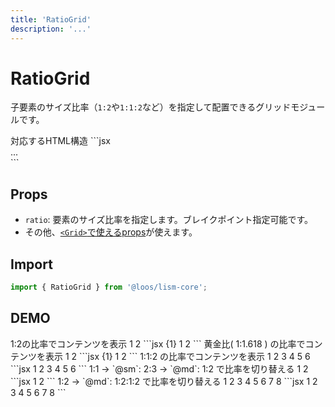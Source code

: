 ```yaml
---
title: 'RatioGrid'
description: '...'
---
```



# RatioGrid

子要素のサイズ比率（`1:2`や`1:1:2`など）を指定して配置できるグリッドモジュールです。

<Demo>
	<Demo.Title>対応するHTML構造</Demo.Title>
	<Demo.Code>
	```jsx
	<div class="l--ratioGrid" style="--gtc:{ratio}">...</div>
	```
	</Demo.Code>
</Demo>


## Props

- `ratio`: 要素のサイズ比率を指定します。ブレイクポイント指定可能です。
- その他、[`<Grid>`で使えるprops](/docs/components/Grid#props)が使えます。


## Import

```js
import { RatioGrid } from '@loos/lism-core';
```

## DEMO

<Demo className="has--box-guide">
	<Demo.Title>
		1:2の比率でコンテンツを表示
	</Demo.Title>
	<Demo.Preview resize p={15}>
		<RatioGrid ratio="1:2" lismState={["has--itemGuide"]}>
				<Box bgc="hsl(210 40% 90%)">1</Box>
				<Box bgc="hsl(100 40% 90%)">2</Box>
			</RatioGrid>
	</Demo.Preview>
	<Demo.Code>
		```jsx {1}
		<RatioGrid ratio="1:2">
			<Box bgc="hsl(210 40% 90%)">1</Box>
			<Box bgc="hsl(100 40% 90%)">2</Box>
		</RatioGrid>
		```
	</Demo.Code>
</Demo>

<Demo className="has--box-guide">
	<Demo.Title>
		黄金比( 1:1.618 ) の比率でコンテンツを表示
	</Demo.Title>
	<Demo.Preview resize p={15}>
		<RatioGrid ratio="1:1.618" lismState={["has--itemGuide"]}>
				<Box bgc="hsl(210 40% 90%)">1</Box>
				<Box bgc="hsl(100 40% 90%)">2</Box>
			</RatioGrid>
	</Demo.Preview>
	<Demo.Code>
		```jsx {1}
		<RatioGrid ratio="1:1.618">
			<Box bgc="hsl(210 40% 90%)">1</Box>
			<Box bgc="hsl(100 40% 90%)">2</Box>
		</RatioGrid>
		```
	</Demo.Code>
</Demo>

<Demo className="has--box-guide">
	<Demo.Title>
		1:1:2 の比率でコンテンツを表示
	</Demo.Title>
	<Demo.Preview resize p={15}>
		<RatioGrid ratio="1:1:2" gap={[10, 15]} lismState={["has--itemGuide"]}>
			<Box bgc="hsl(210 40% 90%)">1</Box>
			<Box bgc="hsl(100 40% 90%)">2</Box>
			<Box bgc="hsl(20 40% 90%)">3</Box>
			<Box bgc="hsl(210 40% 90%)">4</Box>
			<Box bgc="hsl(100 40% 90%)">5</Box>
			<Box bgc="hsl(20 40% 90%)">6</Box>
		</RatioGrid>
	</Demo.Preview>
	<Demo.Code>
		```jsx
		<RatioGrid ratio="1:1:2" gap={[10, 15]}>
			<Box bgc="hsl(210 40% 90%)">1</Box>
			<Box bgc="hsl(100 40% 90%)">2</Box>
			<Box bgc="hsl(20 40% 90%)">3</Box>
			<Box bgc="hsl(210 40% 90%)">4</Box>
			<Box bgc="hsl(100 40% 90%)">5</Box>
			<Box bgc="hsl(20 40% 90%)">6</Box>
		</RatioGrid>
		```
	</Demo.Code>
</Demo>

<Demo className="has--box-guide">
	<Demo.Title>
		1:1 → `@sm`: 2:3 → `@md`: 1:2 で比率を切り替える
	</Demo.Title>
	<Demo.Preview resize p={15}>
		<RatioGrid ratio={["1:1", "2:3", "1:2"]} gap={20} lismState={["has--itemGuide"]}>
			<Box bgc="hsl(210 40% 90%)">1</Box>
			<Box bgc="hsl(100 40% 90%)">2</Box>
		</RatioGrid>
	</Demo.Preview>
	<Demo.Code>
		```jsx
		<RatioGrid ratio={["1:1", "2:3", "1:2"]} gap={20}>
			<Box bgc="hsl(210 40% 90%)">1</Box>
			<Box bgc="hsl(100 40% 90%)">2</Box>
		</RatioGrid>
		```
	</Demo.Code>
</Demo>

<Demo className="has--box-guide">
	<Demo.Title>
		1:2 → `@md`: 1:2:1:2 で比率を切り替える
	</Demo.Title>
	<Demo.Preview resize p={15}>
		<RatioGrid ratio={["1:2", null, "1:2:1:2"]} gap={20} lismState={["has--itemGuide"]}>
			<Box bgc="hsl(210 40% 90%)">1</Box>
			<Box bgc="hsl(100 40% 90%)">2</Box>
			<Box bgc="hsl(210 40% 90%)">3</Box>
			<Box bgc="hsl(100 40% 90%)">4</Box>
			<Box bgc="hsl(210 40% 90%)">5</Box>
			<Box bgc="hsl(100 40% 90%)">6</Box>
			<Box bgc="hsl(210 40% 90%)">7</Box>
			<Box bgc="hsl(100 40% 90%)">8</Box>
		</RatioGrid>
	</Demo.Preview>
	<Demo.Code>
		```jsx
		<RatioGrid ratio={["1", "1:2", "1:2:1:2"]} gap={20}>
			<Box bgc="hsl(210 40% 90%)">1</Box>
			<Box bgc="hsl(100 40% 90%)">2</Box>
			<Box bgc="hsl(210 40% 90%)">3</Box>
			<Box bgc="hsl(100 40% 90%)">4</Box>
			<Box bgc="hsl(210 40% 90%)">5</Box>
			<Box bgc="hsl(100 40% 90%)">6</Box>
			<Box bgc="hsl(210 40% 90%)">7</Box>
			<Box bgc="hsl(100 40% 90%)">8</Box>
		</RatioGrid>
		```
	</Demo.Code>
</Demo>


